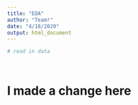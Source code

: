 ```yaml
---
title: "EDA"
author: "Team!"
date: "4/18/2020"
output: html_document
---
```


```r
# read in data




```


# I made a change here



